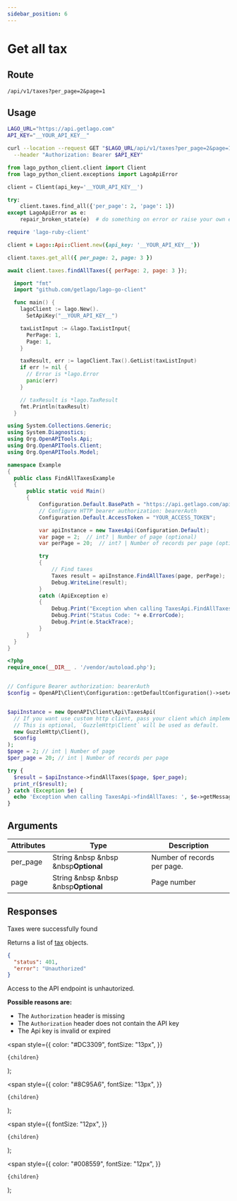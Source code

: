 ```yaml
---
sidebar_position: 6
---
```



# Get all tax

## Route

```curl title="GET"
/api/v1/taxes?per_page=2&page=1
```

## Usage

<Tabs groupId="prog-language">
  <TabItem value="curl" label="Curl" default>

```bash
LAGO_URL="https://api.getlago.com"
API_KEY="__YOUR_API_KEY__"

curl --location --request GET "$LAGO_URL/api/v1/taxes?per_page=2&page=1" \
  --header "Authorization: Bearer $API_KEY"
```

  </TabItem>

  <TabItem value="python" label="Python">

  ```python
  from lago_python_client.client import Client
  from lago_python_client.exceptions import LagoApiError

  client = Client(api_key='__YOUR_API_KEY__')

  try:
      client.taxes.find_all({'per_page': 2, 'page': 1})
  except LagoApiError as e:
      repair_broken_state(e)  # do something on error or raise your own exception
  ```

  </TabItem>

  <TabItem value="ruby" label="Ruby">

```ruby
require 'lago-ruby-client'

client = Lago::Api::Client.new({api_key: '__YOUR_API_KEY__'})

client.taxes.get_all({ per_page: 2, page: 3 })
```

  </TabItem>

  <TabItem value="javascript" label="Javascript">

```javascript
await client.taxes.findAllTaxes({ perPage: 2, page: 3 });
```

  </TabItem>

  <TabItem value="go" label="Go">

```go
  import "fmt"
  import "github.com/getlago/lago-go-client"

  func main() {
    lagoClient := lago.New().
      SetApiKey("__YOUR_API_KEY__")

    taxListInput := &lago.TaxListInput{
      PerPage: 1,
      Page: 1,
    }

    taxResult, err := lagoClient.Tax().GetList(taxListInput)
    if err != nil {
      // Error is *lago.Error
      panic(err)
    }

    // taxResult is *lago.TaxResult
    fmt.Println(taxResult)
  }
```

  </TabItem>

  <TabItem value="csharp" label="C#">

```csharp
using System.Collections.Generic;
using System.Diagnostics;
using Org.OpenAPITools.Api;
using Org.OpenAPITools.Client;
using Org.OpenAPITools.Model;

namespace Example
{
  public class FindAllTaxesExample
  {
      public static void Main()
      {
          Configuration.Default.BasePath = "https://api.getlago.com/api/v1";
          // Configure HTTP bearer authorization: bearerAuth
          Configuration.Default.AccessToken = "YOUR_ACCESS_TOKEN";

          var apiInstance = new TaxesApi(Configuration.Default);
          var page = 2;  // int? | Number of page (optional)
          var perPage = 20;  // int? | Number of records per page (optional)

          try
          {
              // Find taxes
              Taxes result = apiInstance.FindAllTaxes(page, perPage);
              Debug.WriteLine(result);
          }
          catch (ApiException e)
          {
              Debug.Print("Exception when calling TaxesApi.FindAllTaxes: " + e.Message );
              Debug.Print("Status Code: "+ e.ErrorCode);
              Debug.Print(e.StackTrace);
          }
      }
  }
}
```

  </TabItem>
  <TabItem value="php" label="PHP">

```php
<?php
require_once(__DIR__ . '/vendor/autoload.php');


// Configure Bearer authorization: bearerAuth
$config = OpenAPI\Client\Configuration::getDefaultConfiguration()->setAccessToken('YOUR_ACCESS_TOKEN');


$apiInstance = new OpenAPI\Client\Api\TaxesApi(
  // If you want use custom http client, pass your client which implements `GuzzleHttp\ClientInterface`.
  // This is optional, `GuzzleHttp\Client` will be used as default.
  new GuzzleHttp\Client(),
  $config
);
$page = 2; // int | Number of page
$per_page = 20; // int | Number of records per page

try {
  $result = $apiInstance->findAllTaxes($page, $per_page);
  print_r($result);
} catch (Exception $e) {
  echo 'Exception when calling TaxesApi->findAllTaxes: ', $e->getMessage(), PHP_EOL;
}
```

  </TabItem>
</Tabs>

## Arguments

| Attributes | Type                                                      | Description                 |
| ---------- | --------------------------------------------------------- | --------------------------- |
| per_page   | String &nbsp &nbsp &nbsp<Optional>**Optional**</Optional> | Number of records per page. |
| page       | String &nbsp &nbsp &nbsp<Optional>**Optional**</Optional> | Page number                 |

## Responses

<Tabs>
  <TabItem value="200" label="HTTP 200" default>
  Taxes were successfully found

  Returns a list of [tax](./tax-object) objects.

  </TabItem>

  <TabItem value="401" label="HTTP 401">

  ```json
  {
    "status": 401,
    "error": "Unauthorized"
  }
  ```

  Access to the API endpoint is unhautorized.

  **Possible reasons are:**
  * The `Authorization` header is missing
  * The `Authorization` header does not contain the API key
  * The Api key is invalid or expired


  </TabItem>
</Tabs>

  <span
    style={{
      color: "#DC3309",
      fontSize: "13px",
    }}
  >
    {children}
  </span>
);

  <span
    style={{
      color: "#8C95A6",
      fontSize: "13px",
    }}
  >
    {children}
  </span>
);

  <span
    style={{
      fontSize: "12px",
    }}
  >
    {children}
  </span>
);

  <span
    style={{
      color: "#008559",
      fontSize: "12px",
    }}
  >
    {children}
  </span>
);
